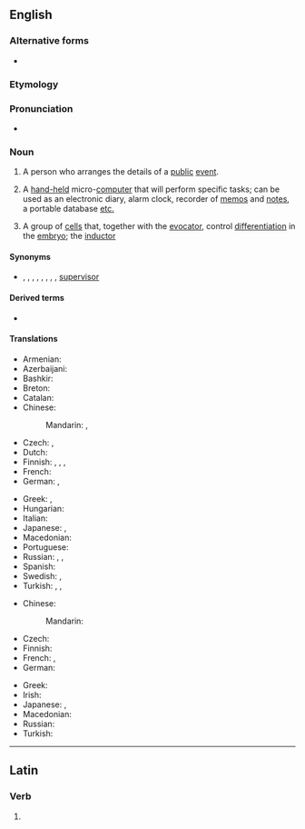 {{also|organizér}}
==English==
{{wikipedia}}

===Alternative forms===
* {{l|en|organiser}}

===Etymology===
{{affix|en|organize|-er|id2=agent noun}}

===Pronunciation===
* {{a|GA}} {{IPA|en|/ˈɔɹɡənaɪzɚ/}}

===Noun===
{{en-noun}}

# A person who arranges the details of a [[public]] [[event]].
# {{lb|en|computing}} A [[hand-held]] micro-[[computer]] that will perform specific tasks; can be used as an electronic diary, alarm clock, recorder of [[memo]]s and [[note]]s, a portable database [[etc.]]
# {{lb|en|medicine}} A group of [[cell]]s that, together with the [[evocator]], control [[differentiation]] in the [[embryo]]; the [[inductor]]

====Synonyms====
* {{sense|person}} {{l|en|chief}}, {{l|en|controller}}, {{l|en|comptroller}}, {{l|en|foreman}}, {{l|en|head}}, {{l|en|head man}}, {{l|en|overseer}}, {{l|en|superintendent}}, [[supervisor]]

====Derived terms====
* {{l|en|desk organizer}}

====Translations====
{{trans-top|person arranging public events}}
* Armenian: {{t+|hy|կազմակերպիչ}}
* Azerbaijani: {{t|az|təşkilçi}}
* Bashkir: {{t|ba|ойоштороусы|sc=Cyrl}}
* Breton: {{t|br|aozer}}
* Catalan: {{t+|ca|organitzador|m}}
* Chinese:
*: Mandarin: {{t+|cmn|組織者|sc=Hani}}, {{t+|cmn|组织者|tr=zǔzhīzhě|sc=Hani}}
* Czech: {{t|cs|pořadatel|m}}, {{t+|cs|organizátor|m}}
* Dutch: {{t+|nl|organisator|m}}
* Finnish: {{t+|fi|järjestäjä}}, {{t+|fi|organisoija}}, {{t|fi|organisaattori}}, {{t|fi|puuhamies}}
* French: {{t+|fr|organisateur|m}}
* German: {{t+|de|Veranstalter|m}}, {{t+|de|Organisator|m}}
{{trans-mid}}
* Greek: {{t+|el|διοργανωτής|m}}, {{t+|el|διοργανώτρια|f}}
* Hungarian: {{t+|hu|szervező}}
* Italian: {{t+|it|organizzatore|m}}
* Japanese: {{t|ja|組織者|tr=そしきしゃ, soshikisha|sc=Jpan}}, {{t|ja|オルガナイザー|tr=oruganaizā|sc=Jpan}}
* Macedonian: {{t|mk|организа́тор|m}}
* Portuguese: {{t+|pt|organizador|m}}
* Russian: {{t+|ru|организа́тор|m}}, {{t+|ru|устрои́тель|m}}, {{t+|ru|устрои́тельница|f}}
* Spanish: {{t+|es|organizador|m}}
* Swedish: {{t+|sv|arrangör|c}}, {{t+|sv|organisatör}}
* Turkish: {{t+|tr|düzenleyici}}, {{t+|tr|organizatör}}, {{t+|tr|örgütleyici}}
{{trans-bottom}}

{{trans-top|hand-held micro-computer}}
* Chinese:
*: Mandarin: {{t|cmn|整理器|tr=zhěnglǐqì|sc=Hani}}
* Czech: {{t|cs|organizér|m}}
* Finnish: {{t+|fi|kämmentietokone}}
* French: {{t+|fr|organiseur}}, {{t+|fr|agenda}}
* German: {{t+|de|Organizer|m}}
{{trans-mid}}
* Greek: {{t+|el|οργανωτής|m}}
* Irish: {{t|ga|dialann|f}}
* Japanese: {{t|ja|電子手帳|tr=でんしてちょう, denshi techō|sc=Jpan}}, {{t|ja|オルガナイザー|tr=oruganaizā|sc=Jpan}}
* Macedonian: {{t|mk|организа́тор|m}}
* Russian: {{t+|ru|органа́йзер|m|tr=organájzɛr}}
* Turkish: {{t|tr|elektronik ajanda}}
{{trans-bottom}}

{{trans-top|medicine: group of cells}}
{{trans-mid}}
{{trans-bottom}}

----

==Latin==

===Verb===
{{la-verb-form|organizer}}

# {{inflection of|la|organizō||1|s|pres|pasv|subj}}